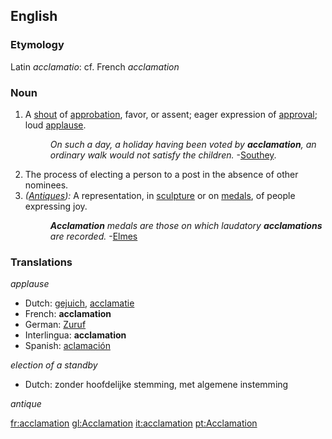 ==English==

===Etymology===
Latin ''acclamatio'': cf. French ''acclamation''

===Noun===
{{en-noun-reg}}

# A [[shout]] of [[approbation]], favor, or assent; eager expression of [[approval]]; loud [[applause]].
#:''On such a day, a holiday having been voted by '''acclamation''', an ordinary walk would not satisfy the children.''  -[[Southey]].
# The process of electing a person to a post in the absence of other nominees.
# ''([[Antique]]s):'' A representation, in [[sculpture]] or on [[medals]], of people expressing joy.
#:'''''Acclamation''' medals are those on which laudatory '''acclamations''' are recorded.''  -[[Elmes]]

===Translations===
''applause''
*Dutch: [[gejuich]], [[acclamatie]]
*French: '''acclamation'''
*German: [[Zuruf]]
*Interlingua: '''acclamation''' 
*Spanish: [[aclamación]]

''election of a standby''
*Dutch: zonder hoofdelijke stemming, met algemene instemming

''antique''

[[fr:acclamation]]
[[gl:Acclamation]]
[[it:acclamation]]
[[pt:Acclamation]]